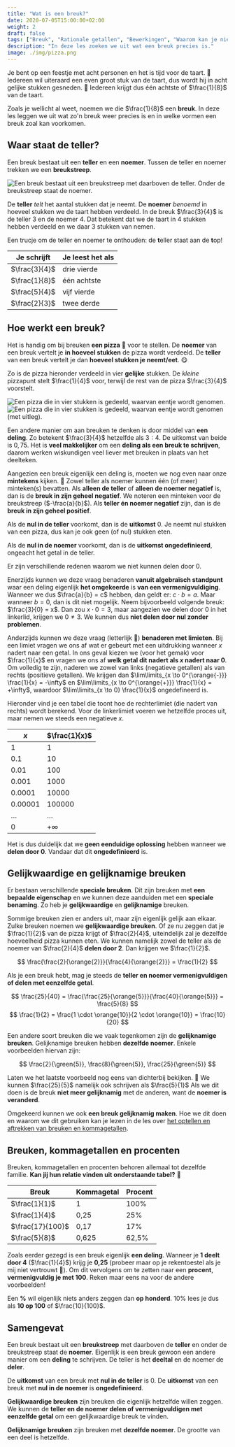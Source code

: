 ```yaml
---
title: "Wat is een breuk?"
date: 2020-07-05T15:00:00+02:00
weight: 2
draft: false
tags: ["Breuk", "Rationale getallen", "Bewerkingen", "Waarom kan je niet delen door 0?"]
description: "In deze les zoeken we uit wat een breuk precies is."
image: ./img/pizza.png
---
```

Je bent op een feestje met acht personen en het is tijd voor de taart. 🎂 Iedereen wil uiteraard een even groot
stuk van de taart, dus wordt hij in acht gelijke stukken gesneden. 🍰 Iedereen krijgt dus één achtste of $\frac{1}{8}$ van de taart.

Zoals je wellicht al weet, noemen we die $\frac{1}{8}$ een **breuk**. In deze les leggen we uit wat zo'n breuk weer precies is en in welke vormen een breuk zoal kan voorkomen.

## Waar staat de teller?

Een breuk bestaat uit een **teller** en een **noemer**. Tussen de teller en noemer trekken we een **breukstreep**.

![Een breuk bestaat uit een breukstreep met daarboven de teller. Onder de breukstreep staat de noemer.](img/teller_noemer_terminologie.png)

De **teller** *telt* het aantal stukken dat je neemt. De **noemer** *benoemd* in hoeveel stukken we de taart hebben verdeeld. In de breuk $\frac{3}{4}$ is de teller $3$ en de noemer $4$. Dat betekent dat we de taart in $4$ stukken hebben verdeeld en we daar $3$ stukken van nemen.

Een trucje om de teller en noemer te onthouden: de **t**eller staat aan de **t**op! 

| Je schrijft       | Je leest het als               |
|-------------------|--------------------------------|
| $\frac{3}{4}$     | drie vierde |
| $\frac{1}{8}$     | één achtste |
| $\frac{5}{4}$     | vijf vierde  |
| $\frac{2}{3}$     | twee derde |

## Hoe werkt een breuk?
Het is handig om bij breuken **een pizza** 🍕 voor te stellen. De **noemer** van een breuk vertelt je **in hoeveel stukken** de pizza wordt verdeeld.
De **teller** van een breuk vertelt je dan **hoeveel stukken je neemt/eet**. 😋

Zo is de pizza hieronder verdeeld in vier **gelijke** stukken. De *kleine* pizzapunt
stelt $\frac{1}{4}$ voor, terwijl de rest van de pizza $\frac{3}{4}$ voorstelt.

<ToggleImage toggleText="Toon uitleg">

![Een pizza die in vier stukken is gedeeld, waarvan eentje wordt genomen.](img/pizza_stripped.png)
![Een pizza die in vier stukken is gedeeld, waarvan eentje wordt genomen (met uitleg).](img/pizza.png)

</ToggleImage>

Een andere manier om aan breuken te denken is door middel van **een deling**. Zo betekent $\frac{3}{4}$ hetzelfde als $3 : 4$. De uitkomst van beide is $0{,}75$. Het is **veel makkelijker** om een **deling als een breuk te schrijven**, daarom werken wiskundigen veel liever met breuken in plaats van het deelteken.

Aangezien een breuk eigenlijk een deling is, moeten we nog even naar onze **mintekens** kijken. 👀 Zowel teller als noemer kunnen één (of meer) minteken(s) bevatten. Als **alleen de teller** of **alleen de noemer negatief** is, dan is de **breuk in zijn geheel negatief**. We noteren een minteken voor de breukstreep ($-\frac{a}{b}$). Als **teller én noemer negatief** zijn, dan is de **breuk in zijn geheel positief**.

<Attention title="Een nul in de breuk">

Als de **nul in de teller** voorkomt, dan is de **uitkomst** $0$. Je neemt nul stukken van een pizza, dus kan je ook geen (of nul) stukken eten.

Als de **nul in de noemer** voorkomt, dan is de **uitkomst ongedefinieerd**, ongeacht het getal in de teller.
</Attention>

<Expand title="Waarom kunnen we niet delen door 0?">

Er zijn verschillende redenen waarom we niet kunnen delen door 0.

Enerzijds kunnen we deze vraag benaderen **vanuit algebraïsch standpunt** waar een deling eigenlijk **het omgekeerde** is **van een vermenigvuldiging**. Wanneer we dus $\frac{a}{b} = c$ hebben, dan geldt er: $c \cdot b = a$. Maar wanneer $b = 0$, dan is dit niet mogelijk. Neem bijvoorbeeld volgende breuk: $\frac{3}{0} = x$. Dan zou $x \cdot 0 = 3$, maar aangezien we delen door 0 in het linkerlid, krijgen we $0 \neq 3$. We kunnen dus **niet delen door nul zonder problemen**.

Anderzijds kunnen we deze vraag (letterlijk 🥁) **benaderen met limieten**. Bij een limiet vragen we ons af wat er gebeurt met een uitdrukking wanneer $x$ nadert naar een getal. In ons geval kiezen we (voor het gemak) voor $\frac{1}{x}$ en vragen we ons af **welk getal dit nadert als $x$ nadert naar 0**. Om volledig te zijn, naderen we zowel van links (negatieve getallen) als van rechts (positieve getallen). We krijgen dan $\lim\limits_{x \to 0^{\orange{-}}} \frac{1}{x} = -\infty$ en $\lim\limits_{x \to 0^{\orange{+}}} \frac{1}{x} = +\infty$, waardoor $\lim\limits_{x \to 0} \frac{1}{x}$ ongedefineerd is. 

Hieronder vind je een tabel die toont hoe de rechterlimiet (die nadert van rechts) wordt berekend. Voor de linkerlimiet voeren we hetzelfde proces uit, maar nemen we steeds een negatieve $x$.

| $x$     | $\frac{1}{x}$     |
|---------|-------------------|
| 1       | 1                 |
| 0.1     | 10                |
| 0.01    | 100               |
| 0.001   | 1000              |
| 0.0001  | 10000             |
| 0.00001 | 100000            |
| $\ldots$  | $\ldots$        |
| 0       | $+\infty$         |

Het is dus duidelijk dat we **geen eenduidige oplossing** hebben wanneer we **delen door 0**. Vandaar dat dit **ongedefinieerd** is.

</Expand>

## Gelijkwaardige en gelijknamige breuken
Er bestaan verschillende **speciale breuken**. Dit zijn breuken met **een bepaalde eigenschap** en we kunnen deze aanduiden met een **speciale benaming**. Zo heb je **gelijkwaardige** en **gelijknamige** breuken.

Sommige breuken zien er anders uit, maar zijn eigenlijk gelijk aan elkaar. Zulke breuken noemen we **gelijkwaardige breuken**. Of ze nu zeggen dat je $\frac{1}{2}$ van de pizza krijgt of $\frac{2}{4}$, uiteindelijk zal je dezelfde hoeveelheid pizza kunnen eten. We kunnen namelijk zowel de teller als de noemer van $\frac{2}{4}$ **delen door <Orange>2</Orange>**. Dan krijgen we $\frac{1}{2}$.

$$
\frac{\frac{2}{\orange{2}}}{\frac{4}{\orange{2}}} = \frac{1}{2}
$$

<Attention title="Handig!">

Als je een breuk hebt, mag je steeds de **teller en noemer vermenigvuldigen of delen met eenzelfde getal**.

$$
\frac{25}{40} = \frac{\frac{25}{\orange{5}}}{\frac{40}{\orange{5}}} = \frac{5}{8}
$$
$$
\frac{1}{2} = \frac{1 \cdot \orange{10}}{2 \cdot \orange{10}} = \frac{10}{20}
$$

</Attention>

Een andere soort breuken die we vaak tegenkomen zijn de **gelijknamige breuken**. Gelijknamige breuken hebben **dezelfde noemer**. Enkele voorbeelden hiervan zijn:

$$
\frac{2}{\green{5}}, \frac{8}{\green{5}}, \frac{25}{\green{5}}
$$

Laten we het laatste voorbeeld nog eens van dichterbij bekijken. 🔎 We kunnen $\frac{25}{5}$ namelijk ook schrijven als $\frac{5}{1}$ <Mute text="of simpelweg als 5."/> Als we dit doen is de breuk **niet meer gelijknamig** met de anderen, want de **noemer is veranderd**. 

Omgekeerd kunnen we ook **een breuk gelijknamig maken**. Hoe we dit doen en waarom we dit gebruiken kan je lezen in de les over [het optellen en aftrekken van breuken en kommagetallen](./optellen_aftrekken).

## Breuken, kommagetallen en procenten
Breuken, kommagetallen <Mute text="of decimale vormen"/> en procenten behoren allemaal tot dezelfde familie. **Kan jij hun relatie vinden uit onderstaande tabel?** 🧐

| Breuk            | Kommagetal | Procent |
|------------------|------------|---------|
| $\frac{1}{1}$    | 1          | 100%    |
| $\frac{1}{4}$    | 0,25       | 25%     |
| $\frac{17}{100}$ | 0,17       | 17%     |
| $\frac{5}{8}$    | 0,625      | 62,5%   |

Zoals eerder gezegd is een breuk eigenlijk **een deling**. Wanneer je **1 deelt door 4** ($\frac{1}{4}$) krijg je **0,25** (probeer maar op je rekentoestel als je mij niet vertrouwt 🤨). Om dit vervolgens om te zetten naar een **procent**, **vermenigvuldig je met 100**. Reken maar eens na voor de andere voorbeelden!

Een **%** wil eigenlijk niets anders zeggen dan **op honderd**. 10% lees je dus als **10 op 100** of $\frac{10}{100}$.

## Samengevat
<Attention title="Wat is een breuk?">

Een breuk bestaat uit een **breukstreep** met daarboven de **teller** en onder de breukstreep staat de **noemer**. Eigenlijk is een breuk gewoon een andere manier om een **deling** te schrijven. De teller is het **deeltal** en de noemer de **deler**.

De **uitkomst** van een breuk met **nul in de teller** is $0$. De **uitkomst** van een breuk met **nul in de noemer** is **ongedefinieerd**.
</Attention>

<Attention title="Soorten breuken">

**Gelijkwaardige breuken** zijn breuken die eigenlijk hetzelfde willen zeggen. We kunnen de **teller en de noemer delen of vermenigvuldigen met eenzelfde getal** om een gelijkwaardige breuk te vinden.

**Gelijknamige breuken** zijn breuken met **dezelfde noemer**. De grootte van een deel is hetzelfde.
</Attention>
